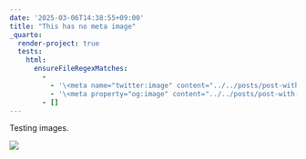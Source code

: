 ```yaml
---
date: '2025-03-06T14:38:55+09:00'
title: "This has no meta image"
_quarto:
  render-project: true
  tests:
    html:
      ensureFileRegexMatches:
        - 
          - '\<meta name="twitter:image" content="../../posts/post-with-code/image.jpg'
          - '\<meta property="og:image" content="../../posts/post-with-code/image.jpg'
        - []
---
```


Testing images.

![](/posts/post-with-code/image.jpg)